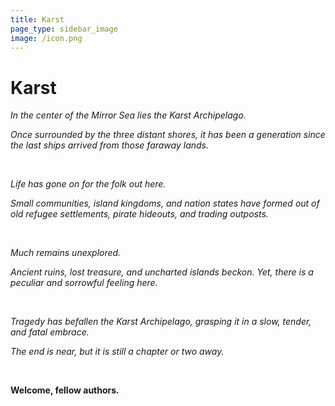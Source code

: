 ```yaml
---
title: Karst
page_type: sidebar_image
image: /icon.png
---
```


# Karst

_In the center of the Mirror Sea lies the Karst Archipelago._

_Once surrounded by the three distant shores, it has been a generation since the last ships arrived from those faraway lands._

<br />

_Life has gone on for the folk out here._

_Small communities, island kingdoms, and nation states have formed out of old refugee settlements, pirate hideouts, and trading outposts._

<br />

_Much remains unexplored._

_Ancient ruins, lost treasure, and uncharted islands beckon. Yet, there is a peculiar and sorrowful feeling here._

<br />

_Tragedy has befallen the Karst Archipelago, grasping it in a slow, tender, and fatal embrace._

_The end is near, but it is still a chapter or two away._

<br />

**Welcome, fellow authors.**
